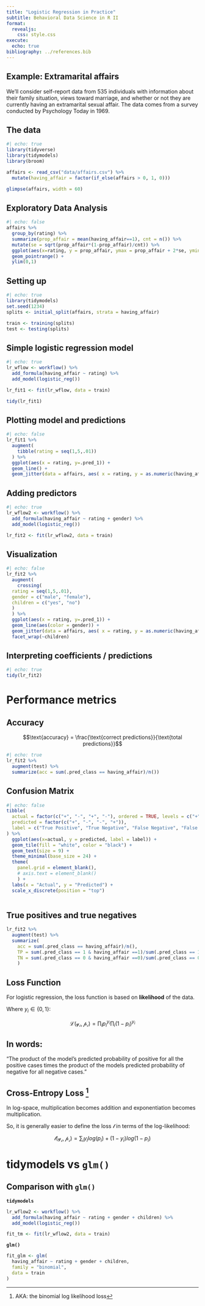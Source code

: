 ```yaml
---
title: "Logistic Regression in Practice"
subtitle: Behavioral Data Science in R II
format: 
  revealjs:
    css: style.css
execute:
  echo: true
bibliography: ../references.bib
---
```


## Example: Extramarital affairs

We'll consider self-report data from 535 individuals with information about their family situation, views toward marriage, and whether or not they are currently having an extramarital sexual affair. The data comes from a survey conducted by Psychology Today in 1969.

## The data

```r
#| echo: true
library(tidyverse)
library(tidymodels)
library(broom)

affairs <- read_csv("data/affairs.csv") %>% 
  mutate(having_affair = factor(if_else(affairs > 0, 1, 0)))

glimpse(affairs, width = 60)
```

## Exploratory Data Analysis

```r
#| echo: false
affairs %>% 
  group_by(rating) %>% 
  summarize(prop_affair = mean(having_affair==1), cnt = n()) %>% 
  mutate(se = sqrt(prop_affair*(1-prop_affair)/cnt)) %>% 
  ggplot(aes(x=rating, y = prop_affair, ymax = prop_affair + 2*se, ymin = prop_affair - 2*se )) +
  geom_pointrange() +
  ylim(0,1)
```


## Setting up

```r
#| echo: true
library(tidymodels)
set.seed(1234)
splits <- initial_split(affairs, strata = having_affair)

train <- training(splits)
test <- testing(splits)
```


## Simple logistic regression model

```r
#| echo: true
lr_wflow <- workflow() %>% 
  add_formula(having_affair ~ rating) %>% 
  add_model(logistic_reg())

lr_fit1 <- fit(lr_wflow, data = train)

tidy(lr_fit1)
```

## Plotting model and predictions

```r
#| echo: false
lr_fit1 %>% 
  augment(
    tibble(rating = seq(1,5,.01))
  ) %>% 
  ggplot(aes(x = rating, y=.pred_1)) +
  geom_line() +
  geom_jitter(data = affairs, aes( x = rating, y = as.numeric(having_affair==1)), height = .05, alpha = .3)
```

## Adding predictors

```r
#| echo: true
lr_wflow2 <- workflow() %>% 
  add_formula(having_affair ~ rating + gender) %>% 
  add_model(logistic_reg())

lr_fit2 <- fit(lr_wflow2, data = train)
```

## Visualization

```r
#| echo: false
lr_fit2 %>% 
  augment(
    crossing(
  rating = seq(1,5,.01),
  gender = c("male", "female"),
  children = c("yes", "no")
  )
  ) %>% 
  ggplot(aes(x = rating, y=.pred_1)) +
  geom_line(aes(color = gender)) +
  geom_jitter(data = affairs, aes( x = rating, y = as.numeric(having_affair==1), color = gender), height = .05, alpha = .3) +
  facet_wrap(~children)
```

## Interpreting coefficients / predictions

```r
#| echo: true
tidy(lr_fit2)
```


# Performance metrics

## Accuracy

$$\text{accuracy} = \frac{\text{correct predictions}}{\text{total predictions}}$$
```r
#| echo: true
lr_fit2 %>% 
  augment(test) %>% 
  summarize(acc = sum(.pred_class == having_affair)/n())
```

## Confusion Matrix

```r
#| echo: false
tibble(
  actual = factor(c("+", "-", "+", "-"), ordered = TRUE, levels = c("+", "-")),
  predicted = factor(c("+", "-", "-", "+")),
  label = c("True Positive", "True Negative", "False Negative", "False Positive")
) %>% 
  ggplot(aes(x=actual, y = predicted, label = label)) +
  geom_tile(fill = "white", color = "black") +
  geom_text(size = 9) +
  theme_minimal(base_size = 24) +
  theme(
    panel.grid = element_blank(),
    # axis.text = element_blank()
    ) +
  labs(x = "Actual", y = "Predicted") +
  scale_x_discrete(position = "top") 
  

```

## True positives and true negatives

```r
lr_fit2 %>% 
  augment(test) %>% 
  summarize(
    acc = sum(.pred_class == having_affair)/n(),
    TP = sum(.pred_class == 1 & having_affair ==1)/sum(.pred_class == 1) ,
    TN = sum(.pred_class == 0 & having_affair ==0)/sum(.pred_class == 0) ,
    )
```

## Loss Function

For logistic regression, the loss function is based on **likelihood** of the data. 

Where $y_i \in \{0, 1\}$:

$$\mathcal{L(y_i, p_i)} = \prod_i p_i^{y_i} \prod_i (1-p_i)^{y_i}$$

::: {.callout-tip icon="false"}
## In words:
"The product of the model's predicted probability of positive for all the positive cases times the product of the models predicted probability of negative for all negative cases."
:::

## Cross-Entropy Loss [^1]

In log-space, multiplication becomes addition and exponentiation becomes multiplication.

So, it is generally easier to define the loss $\mathcal{l}$ in terms of the log-likelihood:

$$ \mathcal{l(y_i, p_i)} = \sum_i y_i log(p_i) + (1-y_i) log(1-p_i)$$

[^1]: AKA: the binomial log likelihood loss

# tidymodels vs `glm()`

## Comparison with `glm()`

**`tidymodels`**

```r
lr_wflow2 <- workflow() %>% 
  add_formula(having_affair ~ rating + gender + children) %>% 
  add_model(logistic_reg())

fit_tm <- fit(lr_wflow2, data = train)
```

**`glm()`**

```r
fit_glm <- glm(
  having_affair ~ rating + gender + children,
  family = "binomial",
  data = train
)
```

